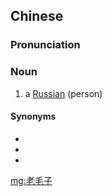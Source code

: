 ==Chinese==
{{zh-forms|type=12}}

===Pronunciation===
{{zh-pron
|m=lǎomáozi
|cat=n
}}

===Noun===
{{zh-noun}}

# {{lb|zh|slang|pejorative}} a [[Russian]] (person)

====Synonyms====
* {{zh-l|俄毛子}}
* {{zh-l|紅毛子}}
* {{zh-l|毛子}}

[[mg:老毛子]]